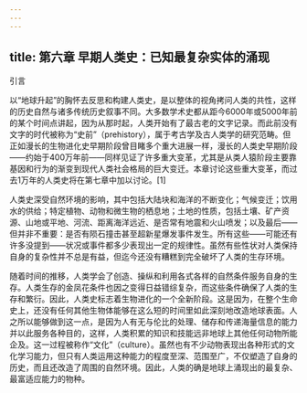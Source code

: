 ```yaml
---
---
---
```

title: 第六章 早期人类史：已知最复杂实体的涌现
---





引言


以“地球升起”的胸怀去反思和构建人类史，是以整体的视角拷问人类的共性，这样的历史自然与诸多传统历史叙事不同。大多数学术史都从距今6000年或5000年前的某个时间点讲起，因为从那时起，人类开始有了最古老的文字记录。而此前没有文字的时代被称为“史前”（prehistory），属于考古学及古人类学的研究范畴。但正如漫长的生物进化史早期阶段曾目睹多个重大进展一样，漫长的人类史早期阶段——约始于400万年前——同样见证了许多重大变革，尤其是从类人猿阶段主要靠基因和行为的渐变到现代人类社会格局的巨大变迁。本章讨论这些重大变革，而过去1万年的人类史将在第七章中加以讨论。[1]

人类史深受自然环境的影响，其中包括大陆块和海洋的不断变化；气候变迁；饮用水的供给；特定植物、动物和微生物的栖息地；土地的性质，包括土壤、矿产资源、山地或平地、河流、距离海洋远近、是否常有地震和火山喷发；以及最后——但并非不重要：是否有陨石撞击甚至超新星爆发事件发生。所有这些——可能还有许多没提到——状况或事件都多少表现出一定的规律性。虽然有些性状对人类保持自身的复杂性并不总是有益，但迄今还没有糟糕到完全破坏了人类的生存环境。

随着时间的推移，人类学会了创造、操纵和利用各式各样的自然条件服务自身的生存。人类生存的金凤花条件也因之变得日益错综复杂，而这些条件确保了人类的生存和繁衍。因此，人类史标志着生物进化的一个全新阶段。这是因为，在整个生命史上，还没有任何其他生物体能够在这么短的时间里如此深刻地改造地球表面。人之所以能够做到这一点，是因为人有无与伦比的处理、储存和传递海量信息的能力并以此服务各种目的，这样，人类积累的知识和技能远非地球上其他任何动物所能企及。这一过程被称作“文化”（culture）。虽然也有不少动物表现出各种形式的文化学习能力，但只有人类运用这种能力的程度至深、范围至广，不仅塑造了自身的历史，而且还改造了周围的自然环境。因此，人类的确是地球上涌现出的最复杂、最富适应能力的物种。